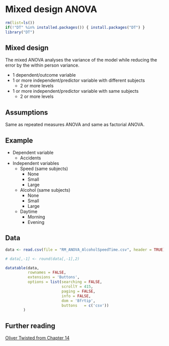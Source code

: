 # Mixed design ANOVA {.section}

```r
rm(list=ls())
if(!"DT" %in% installed.packages()) { install.packages("DT") }
library("DT")
```

## Mixed design 

The mixed ANOVA analyses the variance of the model while reducing the error by the within person variance.

* 1 dependent/outcome variable
* 1 or more independent/predictor variable with different subjects
    * 2 or more levels
* 1 or more independent/predictor variable with same subjects
    * 2 or more levels

## Assumptions

Same as repeated measures ANOVA and same as factorial ANOVA.

## Example {.smaller}

* Dependent variable
    * Accidents
* Independent variables
    * Speed (same subjects)
        * None
        * Small
        * Large
    * Alcohol (same subjects)
        * None
        * Small
        * Large
    * Daytime
        * Morning
        * Evening


## Data {.smaller}

```r
data <- read.csv(file = "RM_ANOVA_AlcoholSpeedTime.csv", header = TRUE)

# data[,-1] <- round(data[,-1],2)

datatable(data, 
          rownames = FALSE, 
          extensions = 'Buttons',
          options = list(searching = FALSE, 
                         scrollY = 415, 
                         paging = FALSE, 
                         info = FALSE,
                         dom = 'Bfrtip',
                         buttons   = c('csv'))
        )
```

## Further reading {.smaller}

[Oliver Twisted from Chapter 14](https://johnnydoorn.github.io/discoverjasp/pages/oliver_twisted.html#please-sir-can-i-have-some-more-mixing)



